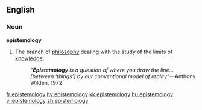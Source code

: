 ==English==

===Noun===
'''epistemology'''

# The branch of [[philosophy]] dealing with the study of the limits of [[knowledge]].
#:''“'''Epistemology''' is a question of where you draw the line...[between ‘things’] by our conventional model of reality”''—Anthony Wilden, 1972

[[fr:epistemology]]
[[hy:epistemology]]
[[kk:epistemology]]
[[hu:epistemology]]
[[vi:epistemology]]
[[zh:epistemology]]